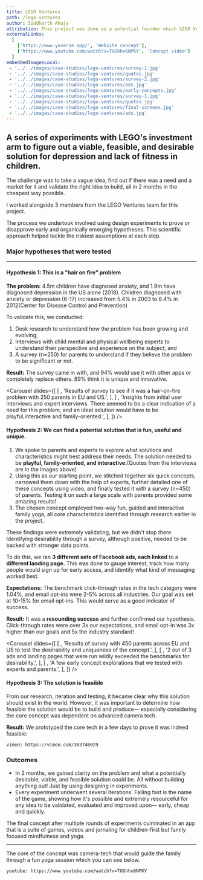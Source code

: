 ```yaml
---
title: LEGO Ventures
path: /lego-ventures
author: Siddharth Ahuja
attribution: This project was done as a potential founder which LEGO Ventures would fund.
externalLinks:
  [
    ['https://www.yoverse.app/', 'Website concept'],
	['https://www.youtube.com/watch?v=TUGhhx6NPKY', 'Concept video']
  ]
embeddedImagesLocal:
 - '../../images/case-studies/lego-ventures/survey-1.jpg'
 - '../../images/case-studies/lego-ventures/quotes.jpg'
 - '../../images/case-studies/lego-ventures/survey-2.jpg'
 - '../../images/case-studies/lego-ventures/ads.jpg'
 - '../../images/case-studies/lego-ventures/early-concepts.jpg'
 - '../../images/case-studies/lego-ventures/survey-1.jpg'
 - '../../images/case-studies/lego-ventures/quotes.jpg'
 - '../../images/case-studies/lego-ventures/final-screens.jpg'
 - '../../images/case-studies/lego-ventures/ads.jpg'
---
```



## A series of experiments with LEGO's investment arm to figure out a viable, feasible, and desirable solution for depression and lack of fitness in children.

The challenge was to take a vague idea, find out if there was a need and a market for it and validate the right idea to build, all in 2 months in the cheapest way possible.

I worked alongside 3 members from the LEGO Ventures team for this project.

The process we undertook involved using design experiments to prove or disapprove early and organically emerging hypotheses. This scientific approach helped tackle the riskiest assumptions at each step.

### Major hypotheses that were tested

---

#### Hypothesis 1: This is a "hair on fire" problem

**The problem:** 4.5m children have diagnosed anxiety, and 1.9m have diagnosed depression in the US alone (2018). Children diagnosed with anxiety or depression (6-17) increased from 5.4% in 2003 to 8.4% in 2012(Center for Disease Control and Prevention)

To validate this, we conducted:

1. Desk research to understand how the problem has been growing and evolving;
2. Interviews with child mental and physical wellbeing experts to understand their perspective and experience on the subject; and
3. A survey (n=250) for parents to understand if they believe the problem to be significant or not.

**Result:** The survey came in with, and 94% would use it with other apps or completely replace others. 89% think it is unique and innovative.

<Carousel
	slides={[
		[
			<GatsbyImage alt="Test" image={getImage(props.localImages[0])} />,
			'Results of survey to see if it was a hair-on-fire problem with 250 parents in EU and US.',
		],
		[
			<GatsbyImage alt="Test" image={getImage(props.localImages[1])} />,
			'Insights from initial user interviews and expert interviews. There seemed to be a clear indication of a need for this problem, and an ideal solution would have to be playful,interactive and family-oriented.',
		],
	]}
/>

#### Hypothesis 2: We can find a potential solution that is fun, useful and unique.

1. We spoke to parents and experts to explore what solutions and characteristics might best address their needs. The solution needed to be **playful, family-oriented, and interactive.**(Quotes from the interviews are in the images above)
2. Using this as our starting point, we stitched together six quick concepts, narrowed them down with the help of experts, further detailed one of these concepts using video, and finally tested it with a survey (n=450) of parents. Testing it on such a large scale with parents provided some amazing results!
3. The chosen concept employed two-way fun, guided and interactive family yoga, all core characteristics identified through research earlier in the project.

These findings were extremely validating, but we didn't stop there. Identifying desirability through a survey, although positive, needed to be backed with stronger data points.

To do this, we ran **3 different sets of Facebook ads, each linked** to a **different landing page.** This was done to gauge interest, track how many people would sign up for early access, and identify what kind of messaging worked best.

**Expectations:** The benchmark click-through rates in the tech category were 1.04%, and email opt-ins were 2-5% across all industries. Our goal was set at 10-15% for email opt-ins. This would serve as a good indicator of success.

**Result:** It was a **resounding success** and further confirmed our hypothesis. Click-through rates were over 3x our expectations, and email opt-in was 3x higher than our goals and 5x the industry standard!

<Carousel
	slides={[
		[
			<GatsbyImage alt="Test" image={getImage(props.localImages[2])} />,
			'Results of survey with 450 parents across EU and US to test the desiirability and uniqueness of the concept.',
		],
		[
		<GatsbyImage alt="Test" image={getImage(props.localImages[3])} />,
		'2 out of 3 ads and landing pages that were run wildly exceeded the benchmarks for desirability.',
		],
		[
		<GatsbyImage alt="Test" image={getImage(props.localImages[4])} />,
		'A few early concept explorations that we tested with experts and parents.',
		],
  ]}
/>

#### Hypothesis 3: The solution is feasible

From our research, iteration and testing, it became clear why this solution should exist in the world. However, it was important to determine how feasible the solution would be to build and produce— especially considering the core concept was dependent on advanced camera tech.

**Result:** We prototyped the core tech in a few days to prove it was indeed feasible:

`vimeo: https://vimeo.com/383746029`

### Outcomes

- In 2 months, we gained clarity on the problem and what a potentially desirable, viable, and feasible solution could be. All without building anything out! Just by using designing in experiments.
- Every experiment underwent several iterations. Failing fast is the name of the game, showing how it's possible and extremely resourceful for any idea to be validated, evaluated and improved upon— early, cheap and quickly.


The final concept after multiple rounds of experiments culminated in an app that is a suite of games, videos and jornaling for children-first but family focused mindfulness and yoga.

<GatsbyImage alt="Test" image={getImage(props.localImages[7])} />

---

The core of the concept was camera-tech that would guide the family through a fun yoga session which you can see below.

`youtube: https://www.youtube.com/watch?v=TUGhhx6NPKY`


